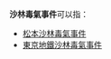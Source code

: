 '''沙林毒氣事件'''可以指：
* [[松本沙林毒氣事件|松本沙林毒氣事件]]
* [[東京地鐵沙林毒氣事件|東京地鐵沙林毒氣事件]]
{{Disambiguation|S|cat=六字事件消歧义}}